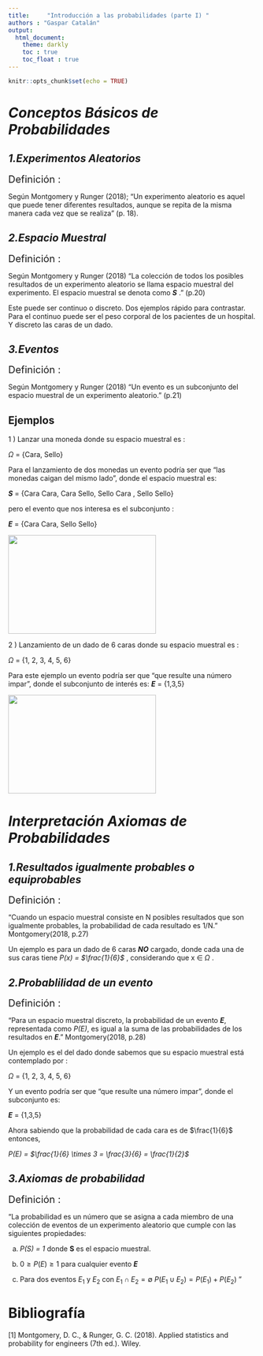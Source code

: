 ---
title:     "Introducción a las probabilidades (parte I) "
authors : "Gaspar Catalán" 
output: 
  html_document: 
    theme: darkly
    toc : true
    toc_float : true
---

```{r setup, include=FALSE}
knitr::opts_chunk$set(echo = TRUE)
```
# ***Conceptos Básicos de Probabilidades***

## _1.Experimentos Aleatorios_
<span style="font-size: 20px;"> Definición :  </span>

Según Montgomery y Runger (2018); "Un experimento aleatorio es aquel que puede tener diferentes resultados, aunque se repita de la misma manera cada vez que se realiza" (p. 18).

## _2.Espacio Muestral_
<span style="font-size: 20px;"> Definición :  </span>

Según Montgomery y Runger (2018) "La colección de todos los posibles resultados de un experimento aleatorio se llama espacio muestral del experimento. El espacio muestral se denota como ***S*** ." (p.20)

Este puede ser continuo o discreto. Dos ejemplos rápido para contrastar. Para el continuo puede ser el peso corporal de los pacientes de un hospital. Y discreto las caras de un dado.

## _3.Eventos_
<span style="font-size: 20px;"> Definición :  </span>

Según Montgomery y Runger (2018) "Un evento es un subconjunto del espacio muestral de un experimento aleatorio." (p.21)




## Ejemplos 

1 ) Lanzar una moneda  donde su espacio muestral es :

 $\Omega$ = {Cara, Sello} 
 
 Para el lanzamiento de dos monedas un evento podría ser que "las monedas caigan del mismo lado",
 donde el espacio muestral es:
 
 ***S*** = {Cara Cara, Cara Sello, Sello Cara , Sello Sello}
 
 pero el evento que nos interesa es el subconjunto : 
 
 ***E*** = {Cara Cara, Sello Sello}
 
 
 ![](flip_coin.jpg){width=300px height=200px }


2 ) Lanzamiento de un dado de 6 caras  donde su espacio muestral es :

 $\Omega$ = {1, 2, 3, 4, 5, 6} 
 
 Para este ejemplo un evento podría ser que "que resulte una número impar",
 donde el subconjunto de interés es:
 ***E*** =  {1,3,5} 

![](dado.jpg){ width=300px height=200px }

# ***Interpretación Axiomas de Probabilidades***


##  _1.Resultados igualmente probables o equiprobables_
<span style="font-size: 20px;"> Definición :  </span>

"Cuando un espacio muestral consiste en N posibles resultados que son igualmente probables, la probabilidad de cada resultado es 1/N." Montgomery(2018, p.27) 

Un ejemplo es para un dado de 6 caras ***NO*** cargado, donde cada una de sus caras tiene _P(x) = $\frac{1}{6}$_ , considerando que x $\in$ $\Omega$ .


## _2.Probablilidad de un evento_
 <span style="font-size: 20px;"> Definición :  </span>
 
"Para un espacio muestral discreto, la probabilidad de un evento ***E***, representada como _P(E)_, es igual a la suma de las probabilidades de los resultados en ***E***." Montgomery(2018, p.28)

Un ejemplo es el del dado donde sabemos que su espacio muestral está contemplado por : 

$\Omega$ = {1, 2, 3, 4, 5, 6} 

 Y un evento podría ser que "que resulte una número impar",
 donde el subconjunto es:
 
 ***E*** =  {1,3,5} 
 
 Ahora sabiendo que la probabilidad de cada cara es de $\frac{1}{6}$ entonces,
 
 _P(E) = $\frac{1}{6} \times 3 = \frac{3}{6} = \frac{1}{2}$_

## _3.Axiomas de probabilidad _
 <span style="font-size: 20px;"> Definición :  </span>
 
 "La probabilidad es un número que se asigna a cada miembro de una colección de eventos de un experimento aleatorio que cumple con las siguientes propiedades:
 
 (a) _P(S) = 1_ donde **S** es el espacio muestral.
 
 (b) $0 \geq P(E) \geq 1$ para cualquier evento ***E***
 
 (c) Para dos eventos $E_1$ y $E_2$  con $E_1 \cap E_2 =\emptyset$
  $P(E_1 \cup E_2) = P(E_1) + P(E_2)$
                                      "



# Bibliografía
  [1] Montgomery, D. C., & Runger, G. C. (2018). Applied statistics and probability for engineers (7th ed.). Wiley.


